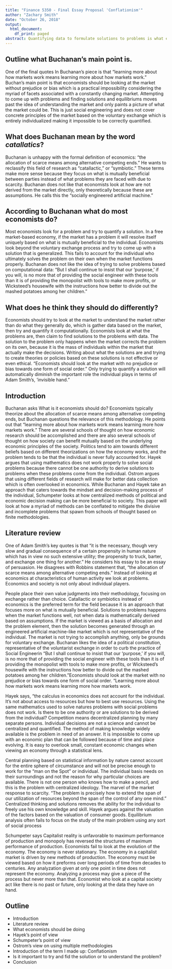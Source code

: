 ---
title: "Finance 5350 - Final Essay Proposal 'Conflationism'"
author: "Zachary Smith"
date: "October 26, 2018"
output:
  html_document:
    df_print: paged
abstract: Quantifying data to formulate solutions to problems is what economists do to theorize and determine how individuals deal with the allocation of scarce means among alternative competing ends. Since it is impossible to accurately include every individual in data, regressions are run based on whatever data is available and assumptions are made from there. This article will look deeper into the methods economists use to come up with their assumptions and then looks at how using multiple methodologies from multiple schools of thought is a better way to interpret problems since it will involve the individual more. Researching beyond the economist framework by gathering data from different fields of research can give researchers a higher quality N, which will generate data that is less bias and more realistic. 
---



 
## Outline what Buchanan's main point is.


   One of the final quotes In Buchanan's piece is that "learning more about how markets work means learning more about how markets work." Buchan's main point is that economists should be looking at the market without prejudice or bias which is a practical impossibility considering the myriad of facets associated with a constantly changing market. Attempting to come up with problems and finding solutions and equilibriums moves past the idea of understanding the market and only paints a picture of what the market could be. This is just social engineering and does not cover concrete principles of the market based on the voluntary exchange which is entirely individualized making it impossible to be correctly quantified.  
 
## What does Buchanan mean by the word ___catallatics___?
 
  Buchanan is unhappy with the formal definition of economics: "the allocation of scarce means among alternative competing ends." He wants to reclassify this field of research as "catallactic," or "symbiotic." These terms make more sense because they focus on what is mutually beneficial between parties instead of what problems they are faced with due to scarcity. Buchanan does not like that economists look at how are not derived from the market directly, only theoretically because these are assumptions. He calls this the "socially engineered artificial machine." 
 
## According to Buchanan what do most economists do?
 
  Most economists look for a problem and try to quantify a solution. In a free market-based economy, if the market has a problem it will resolve itself uniquely based on what is mutually beneficial to the individual. Economists look beyond the voluntary exchange process and try to come up with a solution that is generalized. This fails to account for the individual who ultimately solves the problem on their own when the market functions properly. Buchanan does not like the idea of trying to solve problems based on computational data: "But I shall continue to insist that our 'purpose,' if you will, is no more that of providing the social engineer with these tools than it is of providing the monopolist with tools to make more profits, or Wicksteed's housewife with the instructions how better to divide out the mashed potatoes among her children. "

## What does he think they should do differently?
 
  Economists should try to look at the market to understand the market rather than do what they generally do, which is gather data based on the market, then try and quantify it computationally. Economists look at what the problems are, then claim to find solutions to the problems with data. The solution to the problem only happens when the market corrects the problem on its own, because it is the mass of individuals within the market that actually make the decisions. Writing about what the solutions are and trying to create theories or policies based on these solutions is not effective or even ethical. "Economists should look at the market with no prejudice or bias towards one form of social order." Only trying to quantify a solution will automatically diminish the important role the individual plays in terms of Adam Smith's, 'invisible hand."
  
## Introduction
  
Buchanan asks What is it economists should do? Economists typically theorize about the allocation of scarce means among alternative competing ends, but Buchanan questions the relevance of this methodology. He points out that "learning more about how markets work means learning more how markets work."  There are several schools of thought on how economic research should be accomplished and there are also several schools of thought on how society can benefit mutually based on the underlying economic principles of the society. Politics tend to aim towards different beliefs based on different theorizations on how the economy works, and the problem tends to be that the individual is never fully accounted for. Hayek argues that using mathematics does not work properly to solve social problems because there cannot be one authority to derive solutions to problems when these problems come from the individual. Ostrom argues that using different fields of research will make for better data collection which is often overlooked in economics. While Buchanan and Hayek take an approach that caters towards the mindset and decision-making process of the individual, Schumpeter looks at how centralized methods of political and economic decision making can be more beneficial to society. This paper will look at how a myriad of methods can be conflated to mitigate the divisive  and incomplete problems that spawn from schools of thought based on finite methodologies. 

## Literature review
  
  One of Adam Smith's key quotes is that "it is the necessary, though very slow and gradual consequence of a certain propensity in human nature which has in view no such extensive utility; the propensity to truck, barter, and exchange one thing for another." He considers his essay to be an essay of persuasion. He disagrees with Robbins statement that, "the allocation of scarce means among alternative competing ends." Instead of looking at economics at characteristics of human activity we look at problems. Economics and society is not only about individual players.
  
  
  People place their own value judgments into their methodology, focusing on exchange rather than choice. Catallactic or symbiotics instead of economics is the preferred term for the field because it is an approach that focuses more on what is mutually beneficial. Solutions to problems happens when the market functions well, not when data is mathematically derived based on assumptions. If the market is viewed as a basis of allocation and the problem element, then the solution becomes generated through an engineered artificial machine-like market which is not representative of the individual. The market is not trying to accomplish anything, only be grounds for voluntary exchange. Buchanan likes the idea of a political constitution, representative of the voluntarist exchange in order to curb the practice of Social Engineerin
 "But I shall continue to insist that our 'purpose,' if you will, is no more that of providing the social engineer with these tools than it is of providing the monopolist with tools to make more profits, or Wicksteed's housewife with the instructions how better to divide out the mashed potatoes among her children. "Economists should look at the market with no prejudice or bias towards one form of social order. "Learning more about how markets work means learning more how markets work. 
 
 
   
  Hayek says, "the calculus in economics does not account for the individual. It's not about access to resources but how to best use resources. Using the same mathematics used to solve natures problems with social problems does not work. Is there to be one authority or are solutions to be derived from the individual? Competition means decentralized planning by many separate persons. Individual decisions are not a science and cannot be centralized and quantified. The method of making knowledge widely available is the problem in need of an answer. It is impossible to come up with an economic plan that can be followed because of time and place evolving. It is easy to overlook small, constant economic changes when viewing an economy through a statistical lens. 
  

    
  Central planning based on statistical information by nature cannot account for the entire sphere of circumstance and will not be precise enough to work for the "man on the Spot" or individual. The individual basis needs on their surroundings and not the reason for why particular choices are available. There is not one person who knows how to make a pencil, and this is the problem with centralized ideology. The marvel of the market response to scarcity. "The problem is precisely how to extend the span of our utilization of resources beyond the span of the control of any one mind." Centralized thinking and solutions removes the ability for the individual to freely use his own knowledge and skill. Hayek argues against the valuation of the factors based on the valuation of consumer goods. Equilibrium analysis often fails to focus on the study of the main problem using any sort of social process
  

    
  Schumpeter says Capitalist reality is unfavorable to maximum performance of production and monopoly has reversed the structures of maximum performance of production. Economists fail to look at the evolution of the economy. The economy is never stationary. The economy in a capitalist market is driven by new methods of production. The economy must be viewed based on how it preforms over long periods of time from decades to centuries. Any analyzation given at only one point in time does not represent the economy. Analyzing a process may give a piece of the process but never more than that. Economist who look at a capital society act like there is no past or future, only looking at the data they have on hand. 
  

  
## Outline

-	Introduction
-	Literature review
-	What economists should be doing
-	Hayek's point of view
-	Schumpeter's point of view
-	Ostrom's view on using multiple methodologies
-	Introduction of the term I made up: Conflationism
-	Is it important to try and fid the solution or to understand the problem?
-	Conclusion

  
 





